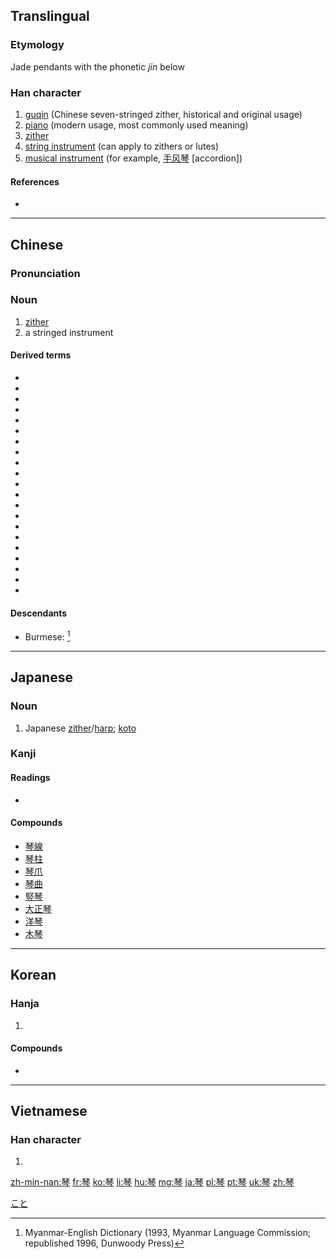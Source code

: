 {{also|琹|珡}}
==Translingual==

===Etymology===
Jade pendants with the phonetic ''jin'' below

===Han character===
{{Han char|rn=96|rad=玉|as=08|sn=12|four=1120<sub>7</sub>|canj=一土人戈弓 (MGOIN)|ids=⿱[[玨]][[今]]}}

# [[guqin]] (Chinese seven-stringed zither, historical and original usage)
# [[piano]] (modern usage, most commonly used meaning)
# [[zither]]
# [[string instrument]] (can apply to zithers or lutes)
# [[musical instrument]] (for example, [[手风琴]] [accordion])

====References====
* {{Han ref|kx=0735.110|dkj=21079|dj=1147.080|hdz=21119.070|uh=7434|ud=29748|bh=B55E|bd=46430}}

----

==Chinese==
{{zh-forms}}

===Pronunciation===
{{zh-pron
|m=qín |ma=y
|c=kam4
|h=
|mn=khîm
|w=
|mc=y
|oc=y
|cat=n
}}

===Noun===
{{zh-noun}}

# [[zither]]
# a stringed instrument

====Derived terms====
{{attention|pinyin needs tones}}
* {{zh-l|布祖基琴|tr=buzujiqin}}
* {{zh-l|电子琴|tr=dianziqin}}
* {{zh-l|独弦琴|tr=duxianqin}}
* {{zh-l|风琴|tr=fengqin}}
* {{zh-l|钢片琴|tr=gangpianqin}}
* {{zh-l|鋼琴|tr=gangqin}}
* {{zh-l|古琴|tr=guqin}}
* {{zh-l|胡琴|tr=huqin}}
* {{zh-l|口琴|tr=kouqin}}
* {{zh-l|雷琴|tr=leiqin}}
* {{zh-l|六角琴|tr=liujiaoqin}}
* {{zh-l|柳琴|tr=liuqin}}
* {{zh-l|马林巴琴|tr=malinba qin}}
* {{zh-l|梅花琴|tr=meihuaqin}}
* {{zh-l|手风琴|tr=shoufengqin}}
* {{zh-l|提琴|tr=tiqin}}
* {{zh-l|奚琴|tr=xiqin}}
* {{zh-l|揚琴|tr=yangqin}}
* {{zh-l|鐘琴|tr=zhongqin}}
* {{zh-l|琴瑟}}
* {{zh-l|琴絃}}

====Descendants====
* Burmese: {{l|my|ခင်|tr=khìn}} {{qualifier|borrowed}}<ref>Myanmar-English Dictionary (1993, Myanmar Language Commission; republished 1996, Dunwoody Press)</ref>

<references/>

{{zh-cat|Musical instruments}}

----

==Japanese==
{{wikipedia|Koto (musical instrument)}}

===Noun===
{{ja-noun|こと}}

# Japanese [[zither]]/[[harp]]; [[koto]]

===Kanji===
{{ja-kanji|grade=c|rs=玉08}}

====Readings====
* {{ja-readings|goon=[[ごん]] (gon)|kanon=[[きん]] (kin)|kun=[[こと]] (koto)}}

====Compounds====
* [[琴線]]
* [[琴柱]]
* [[琴爪]]
* [[琴曲]]
* [[竪琴]]
* [[大正琴]]
* [[洋琴]]
* [[木琴]]

[[Category:ja:Musical instruments|こと]]

----

==Korean==

===Hanja===
{{ko-hanja|hangeul=[[금]]|eumhun=|rv=geum|mr=kŭm|y=kum}}

# {{defn|lang=ko|sort=玉08}}

====Compounds====
* {{l|ko|伽倻琴|tr=[[가야금]], gayageum, kayagŭm}}

----

==Vietnamese==

===Han character===
{{vi-hantu|[[cầm]]|rs=玉08}}

# {{defn|lang=vi|sort=玉08}}

[[zh-min-nan:琴]]
[[fr:琴]]
[[ko:琴]]
[[li:琴]]
[[hu:琴]]
[[mg:琴]]
[[ja:琴]]
[[pl:琴]]
[[pt:琴]]
[[uk:琴]]
[[zh:琴]]